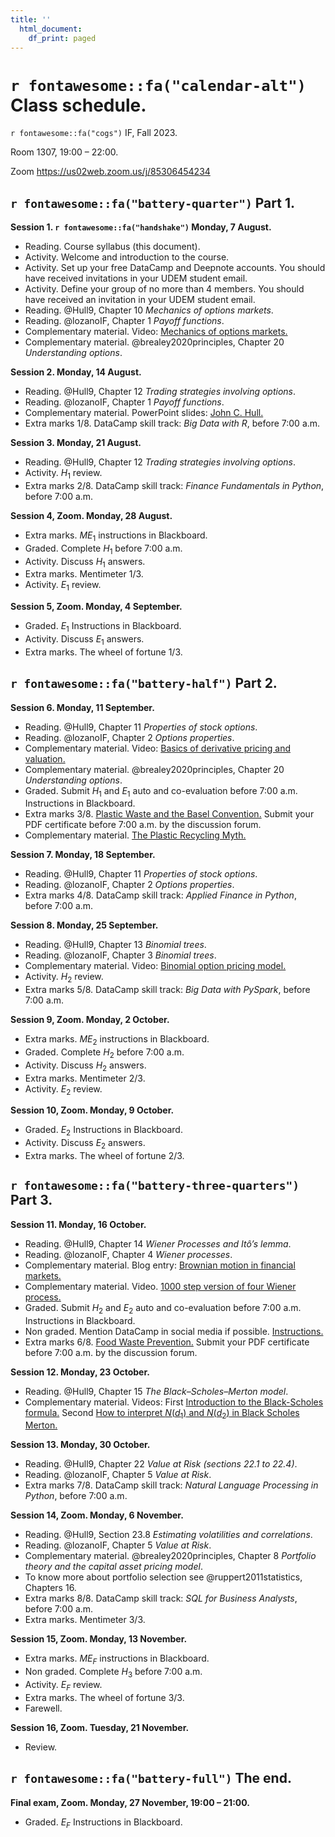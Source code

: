 ```yaml
---
title: ''
  html_document:
    df_print: paged
---
```


\newpage

# `r fontawesome::fa("calendar-alt")` Class schedule. 

`r fontawesome::fa("cogs")` IF, Fall 2023. 

Room 1307, 19:00 – 22:00.

Zoom [https://us02web.zoom.us/j/85306454234](https://us02web.zoom.us/j/85306454234)

## `r fontawesome::fa("battery-quarter")` Part 1.

**Session 1. `r fontawesome::fa("handshake")` Monday, 7 August.**

- Reading. Course syllabus (this document).
- Activity. Welcome and introduction to the course.
- Activity. Set up your free DataCamp and Deepnote accounts. You should have received invitations in your UDEM student email.
- Activity. Define your group of no more than 4 members. You should have received an invitation in your UDEM student email.
- Reading. @Hull9, Chapter 10 *Mechanics of options markets*.
- Reading. @lozanoIF, Chapter 1 *Payoff functions*.
- Complementary material. Video: [Mechanics of options markets.](https://youtu.be/z7P2bMCovf0)
- Complementary material. @brealey2020principles, Chapter 20 *Understanding options*.

**Session 2. Monday, 14 August.**

- Reading. @Hull9, Chapter 12 *Trading strategies involving options*. 
- Reading. @lozanoIF, Chapter 1 *Payoff functions*.
- Complementary material. PowerPoint slides: [John C. Hull.](https://www-2.rotman.utoronto.ca/~hull/ofodslides/index.html)
- Extra marks 1/8. DataCamp skill track: *Big Data with R*, before 7:00 a.m.

**Session 3. Monday, 21 August.**

- Reading. @Hull9, Chapter 12 *Trading strategies involving options*. 
- Activity. $H_1$ review.
- Extra marks 2/8. DataCamp skill track: *Finance Fundamentals in Python*, before 7:00 a.m.

**Session 4, Zoom. Monday, 28 August.**

- Extra marks. $ME_1$ instructions in Blackboard.
- Graded. Complete $H_1$ before 7:00 a.m.
- Activity. Discuss $H_1$ answers.
- Extra marks. Mentimeter 1/3.
- Activity. $E_1$ review.

**Session 5, Zoom. Monday, 4 September.**

- Graded. $E_1$ Instructions in Blackboard.
- Activity. Discuss $E_1$ answers.
- Extra marks. The wheel of fortune 1/3.

## `r fontawesome::fa("battery-half")` Part 2.

**Session 6. Monday, 11 September.**

- Reading. @Hull9, Chapter 11 *Properties of stock options*. 
- Reading. @lozanoIF, Chapter 2 *Options properties*.
- Complementary material. Video: [Basics of derivative pricing and valuation.](https://youtu.be/NdX7vDIUVQg)
- Complementary material. @brealey2020principles, Chapter 20 *Understanding options*.
- Graded. Submit $H_1$ and $E_1$ auto and co-evaluation before 7:00 a.m. Instructions in Blackboard.
- Extra marks 3/8. [Plastic Waste and the Basel Convention.](https://unccelearn.org/course/view.php?id=131&page=overview) Submit your PDF certificate before 7:00 a.m. by the discussion forum.
- Complementary material. [The Plastic Recycling Myth.](https://youtu.be/zZlRhCDzh2A)

**Session 7. Monday, 18 September.**

- Reading. @Hull9, Chapter 11 *Properties of stock options*. 
- Reading. @lozanoIF, Chapter 2 *Options properties*.
- Extra marks 4/8. DataCamp skill track: *Applied Finance in Python*, before 7:00 a.m.

**Session 8. Monday, 25 September.**

- Reading. @Hull9, Chapter 13 *Binomial trees*. 
- Reading. @lozanoIF, Chapter 3 *Binomial trees*.
- Complementary material. Video: [Binomial option pricing model.](https://youtu.be/7hL_4J5VjRw)
- Activity. $H_2$ review.
- Extra marks 5/8. DataCamp skill track: *Big Data with PySpark*, before 7:00 a.m.

**Session 9, Zoom. Monday, 2 October.**

- Extra marks. $ME_2$ instructions in Blackboard.
- Graded. Complete $H_2$ before 7:00 a.m.
- Activity. Discuss $H_2$ answers.
- Extra marks. Mentimeter 2/3.
- Activity. $E_2$ review.

**Session 10, Zoom. Monday, 9 October.**

- Graded. $E_2$ Instructions in Blackboard.
- Activity. Discuss $E_2$ answers.
- Extra marks. The wheel of fortune 2/3.

## `r fontawesome::fa("battery-three-quarters")` Part 3.

**Session 11. Monday, 16 October.**

- Reading. @Hull9, Chapter 14 *Wiener Processes and Itô's lemma*. 
- Reading. @lozanoIF, Chapter 4 *Wiener processes*.
- Complementary material. Blog entry: [Brownian motion in financial markets.](https://www.cantorsparadise.com/brownian-motion-in-financial-markets-ea5f02204b14)
- Complementary material. Video. [1000 step version of four Wiener process.](https://youtu.be/X-VRWeqG_I8)
- Graded. Submit $H_2$ and $E_2$ auto and co-evaluation before 7:00 a.m. Instructions in Blackboard.
- Non graded. Mention DataCamp in social media if possible. [Instructions.](https://docs.google.com/document/d/1Dv-L036CZWsZCmn9W5p0ikgetlc4GcT-NQ9Rp_HebE0/edit)
- Extra marks 6/8. [Food Waste Prevention.](https://unccelearn.org/course/view.php?id=129&page=overview) Submit your PDF certificate before 7:00 a.m. by the discussion forum.

**Session 12. Monday, 23 October.**

- Reading. @Hull9, Chapter 15 *The Black–Scholes–Merton model*.
- Complementary material. Videos: First [Introduction to the Black-Scholes formula.](https://youtu.be/pr-u4LCFYEY) Second [How to interpret $N(d_1)$ and $N(d_2)$ in Black Scholes Merton.](https://youtu.be/spkim5Ns304)

**Session 13. Monday, 30 October.**

- Reading. @Hull9, Chapter 22 *Value at Risk (sections 22.1 to 22.4)*.
- Reading. @lozanoIF, Chapter 5 *Value at Risk*.
- Extra marks 7/8. DataCamp skill track: *Natural Language Processing in Python*, before 7:00 a.m.

**Session 14, Zoom. Monday, 6 November.**

- Reading. @Hull9, Section 23.8 *Estimating volatilities and correlations*. 
- Reading. @lozanoIF, Chapter 5 *Value at Risk*.
- Complementary material. @brealey2020principles, Chapter 8 *Portfolio theory and the capital asset pricing model*.
- To know more about portfolio selection see @ruppert2011statistics, Chapters 16.
- Extra marks 8/8. DataCamp skill track: *SQL for Business Analysts*, before 7:00 a.m.
- Extra marks. Mentimeter 3/3.

**Session 15, Zoom. Monday, 13 November.**

- Extra marks. $ME_F$ instructions in Blackboard.
- Non graded. Complete $H_3$ before 7:00 a.m.
- Activity. $E_F$ review.
- Extra marks. The wheel of fortune 3/3.
- Farewell.

**Session 16, Zoom. Tuesday, 21 November.**

- Review.

## `r fontawesome::fa("battery-full")` The end.

**Final exam, Zoom. Monday, 27 November, 19:00 – 21:00.**

- Graded. $E_F$ Instructions in Blackboard.

\newpage
